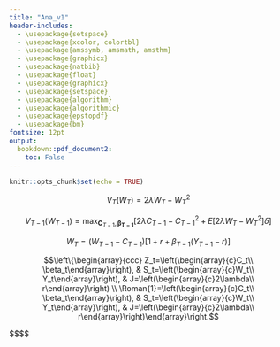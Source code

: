 ```yaml
---
title: "Ana_v1"
header-includes:
  - \usepackage{setspace}
  - \usepackage{xcolor, colortbl}
  - \usepackage{amssymb, amsmath, amsthm}
  - \usepackage{graphicx}
  - \usepackage{natbib}
  - \usepackage{float}
  - \usepackage{graphicx}
  - \usepackage{setspace}
  - \usepackage{algorithm}
  - \usepackage{algorithmic} 
  - \usepackage{epstopdf}
  - \usepackage{bm}
fontsize: 12pt
output: 
  bookdown::pdf_document2:
    toc: False
---
```


```r
knitr::opts_chunk$set(echo = TRUE)
```
\newcommand{\bc}{\mathbf{c}}
\newcommand{\E}{\mathbb{E}}
\newcommand{\R}{\mathbf{R}}
\newcommand{\bbeta}{\mathbf{\beta}}
\newtheorem{example}{Example}
\doublespacing


$$V_T(W_T) = 2\lambda W_T-W_T^2$$

$$V_{T-1}(W_{T-1}) =\max_{\mathbf{C}_{T-1}, \mathbf{\beta_{T-1}}}\left[2\lambda C_{T-1}-C^2_{T-1}+E[2\lambda W_T-W_T^2]\delta\right]$$

$$W_T=(W_{T-1}-C_{T-1})[1+r+\beta_{T-1}(Y_{T-1}-r)]$$

$$\left\{\begin{array}{ccc} Z_t=\left(\begin{array}{c}C_t\\ \beta_t\end{array}\right), & S_t=\left(\begin{array}{c}W_t\\ Y_t\end{array}\right), & J=\left(\begin{array}{c}2\lambda\\ r\end{array}\right) \\ \Roman{1}=\left(\begin{array}{c}C_t\\ \beta_t\end{array}\right), & S_t=\left(\begin{array}{c}W_t\\ Y_t\end{array}\right), & J=\left(\begin{array}{c}2\lambda\\ r\end{array}\right)\end{array}\right.$$














$$$$

